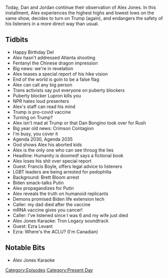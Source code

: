 {{Episode
    | title             = March 17-18, 2021
    | caption           = [https://knowledgefight.libsyn.com/541-march-17-18-2021 Listen to this episode on Libsyn]
    | episodeNumber     = 541
    | length            = 01:31:11
    | airDate           = March 19, 2021
    | coverageStartDate = March 17, 2021
    | coverageEndDate   = March 18, 2021
    | episodeType       = [[:Category:Present Day|Present Day]]
    | appearance        = [[Dan Bongino]], [[Rush Limbaugh]], [[Francis Boyle]], [[Brett Bloom]]
    | previousEpisode   = [[540: March 15-16, 2021]]
    | nextEpisode       = [[542: September 15, 2010]]
}}

{{Stub}}

Today, Dan and Jordan continue their observation of Alex Jones. In this installment, Alex experiences the highest highs and lowest lows on the same show, decides to turn on Trump (again), and endangers the safety of his listeners in a more direct way than usual.

==Tidbits==

*Happy Birthday Del
*Alex hasn't addressed Atlanta shooting
*Fentanyl the Chinese dragon impression
*Big news: we're in revelation
*Alex teases a special report of his hike vision
*End of the world is goin to be a false flag
*Alex can call any big person
*Trans activists say put everyone on puberty blockers
*Puberty blocker Lupron kills you
*NPR hates loud presenters
*Alex's staff can read his mind
*Trump is pro-covid vaccine
*Turning on Trump?
*Alex isn't mad at Trump or that Dan Bongino took over for Rush
*Big year old news: Crimson Contagion
*I'm busy, you cover it
*Agenda 2030, Agenda 2035
*God shows Alex his aborted kids
*Alex is the only one who can see throug the  lies
*Headline: Humanity is doomed! says a fictional book
*Alex loses his shit over special report
*Guest: Francis Boyle, offers legal advice to listeners
*LGBT leaders are being arrested for pedophilia
*Background: Brett Bloom arrest
*Biden smack-talks Putin
*Alex propagandizes for Putin
*Alex reveals the truth on humanoid replicants
*Demons promised Biden life extension tech
*Caller: my dad died after the vaccine
*mRNA vaccine gives you cancer!
*Caller: I've listened since I was 6 and my wife just died
*Alex Jones Karaoke: Tron Legacy soundtrack
*Guest: Ezra Levant
*Ezra: Where's the ACLU? (I'm Canadian)

==Notable Bits==

*Alex Jones Karaoke

[[Category:Episodes]]
[[Category:Present Day]]
